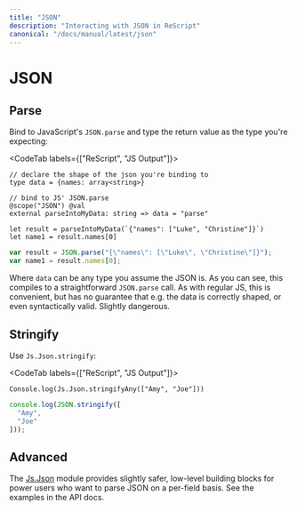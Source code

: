 ```yaml
---
title: "JSON"
description: "Interacting with JSON in ReScript"
canonical: "/docs/manual/latest/json"
---
```


# JSON

## Parse

Bind to JavaScript's `JSON.parse` and type the return value as the type you're expecting:

<CodeTab labels={["ReScript", "JS Output"]}>

```res example
// declare the shape of the json you're binding to
type data = {names: array<string>}

// bind to JS' JSON.parse
@scope("JSON") @val
external parseIntoMyData: string => data = "parse"

let result = parseIntoMyData(`{"names": ["Luke", "Christine"]}`)
let name1 = result.names[0]
```
```js
var result = JSON.parse("{\"names\": [\"Luke\", \"Christine\"]}");
var name1 = result.names[0];
```

</CodeTab>

Where `data` can be any type you assume the JSON is. As you can see, this compiles to a straightforward `JSON.parse` call. As with regular JS, this is convenient, but has no guarantee that e.g. the data is correctly shaped, or even syntactically valid. Slightly dangerous.

## Stringify

Use `Js.Json.stringify`:

<CodeTab labels={["ReScript", "JS Output"]}>

```res example
Console.log(Js.Json.stringifyAny(["Amy", "Joe"]))
```
```js
console.log(JSON.stringify([
  "Amy",
  "Joe"
]));
```

</CodeTab>

## Advanced

The [Js.Json](api/js/json) module provides slightly safer, low-level building blocks for power users who want to parse JSON on a per-field basis. See the examples in the API docs.
